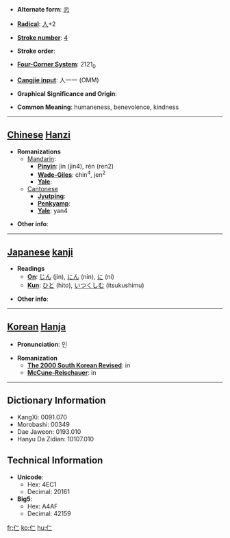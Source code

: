 * '''Alternate form''': [[忈]]

* '''[[Wiktionary:Chinese radical index| Radical]]''': [[Wiktionary:Chinese radical index 人|人]]+2

* '''[[Wiktionary:Chinese total strokes index|Stroke number]]''': [[Wiktionary:Chinese total strokes index 4|4]]

* '''Stroke order''': 

* '''[[Wiktionary:Chinese four corner index|Four-Corner System]]''': 2121<sub>0</sub>

* '''[[Wiktionary:Chinese Cangjie index|Cangjie input]]''': 人一一 (OMM)

* '''Graphical Significance and Origin''': 

* '''Common Meaning''': humaneness, benevolence, kindness

----

== [[Chinese]] [[Hanzi]] ==

* '''Romanizations'''
** [[Mandarin]]:
*** '''[[Pinyin]]''': jìn (jin4), rén (ren2)
*** '''[[Wade-Giles]]''': chin<sup>4</sup>, jen<sup>2</sup>
*** '''[[Yale]]''': 
**[[Cantonese]]
***'''[[Jyutping]]''':
***'''[[Penkyamp]]''': 
***'''[[Yale]]''': yan4

* '''Other info''': 

----

== [[Japanese]] [[kanji]] ==

* '''Readings'''
** '''[[On]]''': [[じん]] (jin), [[にん]] (nin), [[に]] (ni)
** '''[[Kun]]''': [[ひと]] (hito), [[いつくしむ]] (itsukushimu)

* '''Other info''':  

----

== [[Korean]] [[Hanja]] ==

* '''Pronunciation''': 인

* '''Romanization'''
** '''[[The 2000 South Korean Revised Romanization|The 2000 South Korean Revised]]''': in
** '''[[McCune-Reischauer]]''': in

----

== Dictionary Information ==

* KangXi: 0091.070
* Morobashi: 00349
* Dae Jaweon: 0193.010
* Hanyu Da Zidian: 10107.010

== Technical Information ==

* '''Unicode''':
** Hex: 4EC1
** Decimal: 20161
* '''Big5''':
** Hex: A4AF
** Decimal: 42159

[[fr:仁]]
[[ko:仁]]
[[hu:仁]]